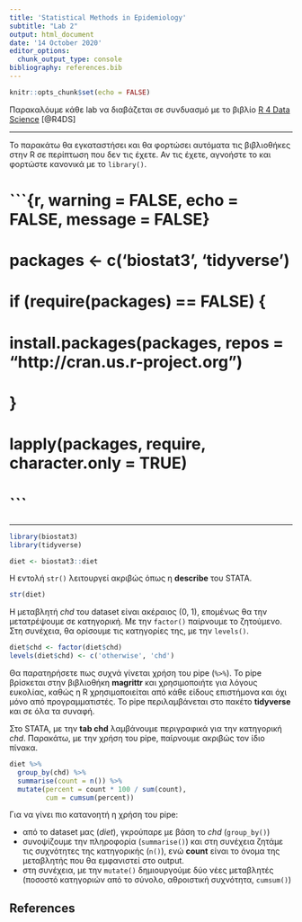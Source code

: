 ```yaml
---
title: 'Statistical Methods in Epidemiology'
subtitle: "Lab 2"
output: html_document
date: '14 October 2020'
editor_options: 
  chunk_output_type: console
bibliography: references.bib
---
```


```r
knitr::opts_chunk$set(echo = FALSE)
```


Παρακαλόυμε κάθε lab να διαβάζεται σε συνδυασμό με το βιβλίο [R 4 Data Science](https://r4ds.had.co.nz/) [@R4DS]

***

Το παρακάτω θα εγκαταστήσει και θα φορτώσει αυτόματα τις βιβλιοθήκες στην R σε περίπτωση που δεν τις έχετε.
Αν τις έχετε, αγνοήστε το και φορτώστε κανονικά με το `library()`.

# ```{r, warning = FALSE, echo = FALSE, message = FALSE}
# packages <- c('biostat3', 'tidyverse')
# if (require(packages) == FALSE) {
#   install.packages(packages, repos = "http://cran.us.r-project.org")
# }
 
# lapply(packages, require, character.only = TRUE)
# ```

***

```r
library(biostat3)
library(tidyverse)

diet <- biostat3::diet
```

Η εντολή `str()` λειτουργεί ακριβώς όπως η **describe** του STATA.
```r
str(diet)
```

Η μεταβλητή *chd* του dataset είναι ακέραιος (0, 1), επομένως θα την μετατρέψουμε σε κατηγορική. Με την `factor()` παίρνουμε το ζητούμενο. Στη συνέχεια, θα ορίσουμε τις κατηγορίες της, με την `levels()`.
```r
diet$chd <- factor(diet$chd)
levels(diet$chd) <- c('otherwise', 'chd')
```

Θα παρατηρήσετε πως συχνά γίνεται χρήση του pipe (`%>%`). Το pipe βρίσκεται στην βιβλιοθήκη **magrittr** και χρησιμοποιήτε για λόγους ευκολίας, καθώς η R χρησιμοποιείται από κάθε είδους επιστήμονα και όχι μόνο από προγραμματιστές. Το pipe περιλαμβάνεται στο πακέτο **tidyverse** και σε όλα τα συναφή.

Στο STATA, με την **tab chd** λαμβάνουμε περιγραφικά για την κατηγορική *chd*. Παρακάτω, με την χρήση του pipe, παίρνουμε ακριβώς τον ίδιο πίνακα.

```r
diet %>%
  group_by(chd) %>%
  summarise(count = n()) %>%
  mutate(percent = count * 100 / sum(count),
         cum = cumsum(percent))
```

Για να γίνει πιο κατανοητή η χρήση του pipe:

* από το dataset μας (*diet*), γκρούπαρε με βάση το *chd* (`group_by()`)
* συνοψίζουμε την πληροφορία (`summarise()`) και στη συνέχεια ζητάμε τις συχνότητες της κατηγορικής (`n()`), ενώ **count** είναι το όνομα της μεταβλητής που θα εμφανιστεί στο output.
* στη συνέχεια, με την `mutate()` δημιουργούμε δύο νέες μεταβλητές (ποσοστό κατηγοριών από το σύνολο, αθροιστική συχνότητα, `cumsum()`)

## References